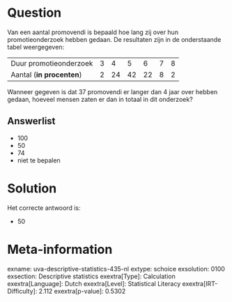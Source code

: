 Question
========

Van een aantal promovendi is bepaald hoe lang zij over hun
promotieonderzoek hebben gedaan. De resultaten zijn in de onderstaande
tabel weergegeven:

  --------------------------- --- ---- ---- ---- --- ---
  Duur promotieonderzoek      3   4    5    6    7   8
  Aantal (**in procenten**)   2   24   42   22   8   2
  --------------------------- --- ---- ---- ---- --- ---

Wanneer gegeven is dat 37 promovendi er langer dan 4 jaar over hebben
gedaan, hoeveel mensen zaten er dan in totaal in dit onderzoek?


Answerlist
----------

* 100
* 50
* 74
* niet te bepalen

Solution
========

Het correcte antwoord is: 

* 50

Meta-information
================
exname: uva-descriptive-statistics-435-nl
extype: schoice
exsolution: 0100
exsection: Descriptive statistics
exextra[Type]: Calculation
exextra[Language]: Dutch
exextra[Level]: Statistical Literacy
exextra[IRT-Difficulty]: 2.112
exextra[p-value]: 0.5302
